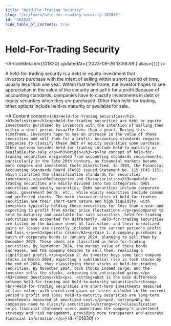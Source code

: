 ```yaml
---
title: "Held-For-Trading Security"
slug: "/en/learn/held-for-trading-security-101830"
id: "101830"
hide_table_of_contents: true
---
```



# Held-For-Trading Security

<ArticleMeta id={101830} updatedAt={'2023-09-26 13:58:58'} alias={`[]`} />
<div className='border-solid border-b border-t-0 my-4 border-[var(--ifm-color-gray-300)]' />

A held-for-trading security is a debt or equity investment that investors purchase with the intent of selling within a short period of time, usually less than one year. Within that time frame, the investor hopes to see appreciation in the value of the security and sell it for a profit.Because of accounting standards, companies have to classify investments in debt or equity securities when they are purchased. Other than held-for trading, other options include held-to maturity or available for sale.

<AIContent content={`<h2>Held-for-Trading Securities</h2><h3>Definition</h3><p>Held-for-trading securities are debt or equity investments purchased by investors with the intention of selling them within a short period (usually less than a year). During this timeframe, investors hope to see an increase in the value of these securities and sell them for a profit. Accounting standards require companies to classify these debt or equity securities upon purchase. Other options besides held-for-trading include held-to-maturity or available-for-sale.</p><h3>Origin</h3><p>The concept of held-for-trading securities originated from accounting standards requirements, particularly in the late 20th century, as financial markets became more complex and investment tools diversified. In 1993, the Financial Accounting Standards Board (FASB) issued Statement No. 115 (FAS 115), which clarified the classification standards for securities investments.</p><h3>Categories and Characteristics</h3><p>Held-for-trading securities are mainly divided into two categories: debt securities and equity securities. Debt securities include corporate bonds, government bonds, etc., while equity securities include common and preferred stocks. The main characteristics of held-for-trading securities are their short-term nature and high liquidity, with investors typically holding these securities for less than a year and expecting to profit from market price fluctuations.</p><p>Compared to held-to-maturity and available-for-sale securities, held-for-trading securities are accounted for differently. Held-for-trading securities are listed on the balance sheet at fair value, and their unrealized gains or losses are directly included in the current period's profit and loss.</p><h3>Specific Cases</h3><p>Case 1: A company purchases a batch of corporate bonds in January 2024, planning to sell them by December 2024. These bonds are classified as held-for-trading securities. By September 2024, the market value of these bonds increases, and the company decides to sell them, realizing a significant profit.</p><p>Case 2: An investor buys some tech company stocks in March 2024, expecting a substantial rise in tech stocks by the end of 2024, thus classifying these stocks as held-for-trading securities. By November 2024, tech stocks indeed surge, and the investor sells the stocks, achieving the anticipated gains.</p><h3>Common Questions</h3><p>1. <strong>What is the main difference between held-for-trading and held-to-maturity securities?</strong><br/>Held-for-trading securities are short-term investments measured at fair value, with unrealized gains or losses included in the current period's profit and loss; held-to-maturity securities are long-term investments measured at amortized cost.</p><p>2. <strong>Why do companies need to classify securities?</strong><br/>Classification helps financial statement users understand the company's investment strategy and risk management, providing more transparent and accurate financial information.</p>`} id={101830} />
